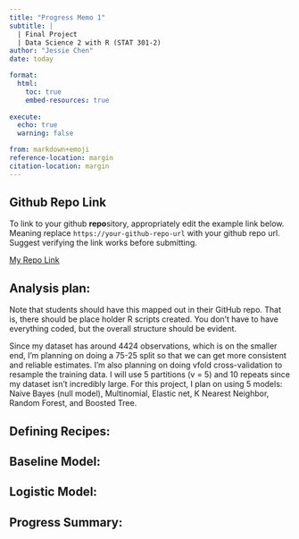 ```yaml
---
title: "Progress Memo 1"
subtitle: |
  | Final Project 
  | Data Science 2 with R (STAT 301-2)
author: "Jessie Chen"
date: today

format:
  html:
    toc: true
    embed-resources: true
    
execute:
  echo: true
  warning: false

from: markdown+emoji 
reference-location: margin
citation-location: margin
---
```


::: {.callout-tip icon=false}

## Github Repo Link

To link to your github **repo**sitory, appropriately edit the example link below. Meaning replace `https://your-github-repo-url` with your github repo url. Suggest verifying the link works before submitting.

[My Repo Link](https://github.com/stat301-2-2024-winter/final-project-2-Jchench.git)

:::

## Analysis plan: 

Note that students should have this mapped out in their GitHub repo. That is, there should be place holder R scripts created. You don't have to have everything coded, but the overall structure should be evident. 

Since my dataset has around 4424 observations, which is on the smaller end, I'm planning on doing a 75-25 split so that we can get more consistent and reliable estimates. I'm also planning on doing vfold cross-validation to resample the training data. I will use 5 partitions (v = 5) and 10 repeats since my dataset isn't incredibly large. For this project, I plan on using 5 models: Naive Bayes (null model), Multinomial, Elastic net, K Nearest Neighbor, Random Forest, and Boosted Tree.


## Defining Recipes:

## Baseline Model:

## Logistic Model:

## Progress Summary:

